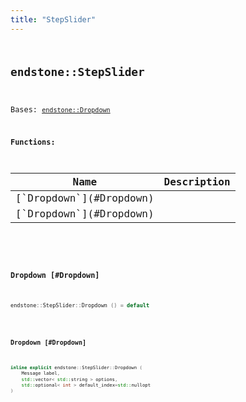 ```yaml
---
title: "StepSlider"
---
```


## <code className="doc-symbol doc-symbol-class"/> endstone::StepSlider

Bases: [`endstone::Dropdown`](classendstone_1_1_dropdown.md)
















**Functions:**

<table>
<thead>
   <tr>
      <th>Name</th>
      <th>Description</th>
   </tr>
</thead>
<tbody>
<tr key="classendstone_1_1_step_slider_1ad095868e59dd8f5cac7ce788c7038977">
    <td>[`Dropdown`](#Dropdown)</td>
    <td></td>
</tr>
<tr key="classendstone_1_1_step_slider_1ac91f43ee6f2a4a562564a4fa09d4090a">
    <td>[`Dropdown`](#Dropdown)</td>
    <td></td>
</tr>
</tbody>
</table>

### <code className="doc-symbol doc-symbol-function"/> Dropdown [#Dropdown]

```cpp
endstone::StepSlider::Dropdown () = default
```


### <code className="doc-symbol doc-symbol-function"/> Dropdown [#Dropdown]

```cpp
inline explicit endstone::StepSlider::Dropdown (
    Message label,
    std::vector< std::string > options,
    std::optional< int > default_index=std::nullopt
) 
```

